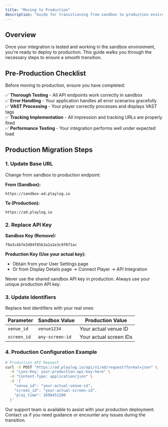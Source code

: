 ```yaml
---
title: "Moving to Production"
description: "Guide for transitioning from sandbox to production environment"
---
```


## Overview

Once your integration is tested and working in the sandbox environment, you're ready to deploy to production. This guide walks you through the necessary steps to ensure a smooth transition.

## Pre-Production Checklist

Before moving to production, ensure you have completed:

✅ **Thorough Testing** - All API endpoints work correctly in sandbox  
✅ **Error Handling** - Your application handles all error scenarios gracefully  
✅ **VAST Processing** - Your player correctly processes and displays VAST tags  
✅ **Tracking Implementation** - All impression and tracking URLs are properly fired  
✅ **Performance Testing** - Your integration performs well under expected load  

## Production Migration Steps

### 1. Update Base URL

Change from sandbox to production endpoint:

**From (Sandbox):**
```
https://sandbox-ad.playlog.io
```

**To (Production):**
```
https://ad.playlog.io
```

### 2. Replace API Key

**Sandbox Key (Remove):**
```
f9a3c4b7e2d84f85b3a2a1e3c9f071ac
```

**Production Key (Use your actual key):**
- Obtain from your User Settings page
- Or from Display Details page → Connect Player → API Integration

<Warning>
Never use the shared sandbox API key in production. Always use your unique production API key.
</Warning>

### 3. Update Identifiers

Replace test identifiers with your real ones:

| Parameter | Sandbox Value | Production Value |
|-----------|---------------|------------------|
| `venue_id` | `venue1234` | Your actual venue ID |
| `screen_id` | `any-screen-id` | Your actual screen IDs |

### 4. Production Configuration Example

```bash
# Production API Request
curl -X POST "https://ad.playlog.io/api/v1/ad/request?format=json" \
  -H "Lynx-Key: your-production-api-key-here" \
  -H "Content-Type: application/json" \
  -d '{
    "venue_id": "your-actual-venue-id",
    "screen_id": "your-actual-screen-id",
    "play_time": 1698451200
  }'
```

<Info>
Our support team is available to assist with your production deployment. Contact us if you need guidance or encounter any issues during the transition.
</Info>